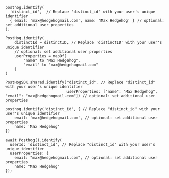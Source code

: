 <MultiLanguage selector="tabs">

```js-web
posthog.identify(
  'distinct_id',  // Replace 'distinct_id' with your user's unique identifier
  { email: 'max@hedgehogmail.com', name: 'Max Hedgehog' } // optional: set additional user properties
);
```

```android_kotlin
PostHog.identify(
    distinctId = distinctID, // Replace 'distinctID' with your user's unique identifier
    // optional: set additional user properties
    userProperties = mapOf(
        "name" to "Max Hedgehog", 
        "email" to "max@hedgehogmail.com"
    )
)
```

```ios_swift
PostHogSDK.shared.identify("distinct_id", // Replace "distinct_id" with your user's unique identifier
                           userProperties: ["name": "Max Hedgehog", "email": "max@hedgehogmail.com"]) // optional: set additional user properties
```

```react-native
posthog.identify('distinct_id', { // Replace "distinct_id" with your user's unique identifier
    email: 'max@hedgehogmail.com', // optional: set additional user properties
    name: 'Max Hedgehog'
})
```

```flutter
await Posthog().identify(
  userId: 'distinct_id', // Replace "distinct_id" with your user's unique identifier
  userProperties: {
    email: "max@hedgehogmail.com", // optional: set additional user properties
    name: "Max Hedgehog"
});
```

</MultiLanguage>